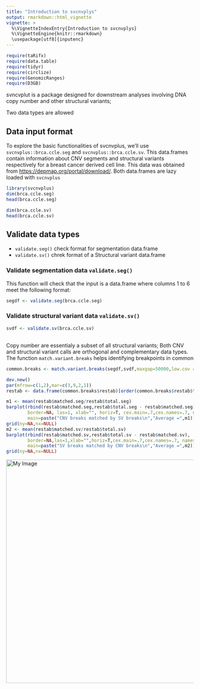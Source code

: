```yaml
---
title: "Introduction to svcnvplys"
output: rmarkdown::html_vignette
vignette: >
  %\VignetteIndexEntry{Introduction to svcnvplys}
  %\VignetteEngine{knitr::rmarkdown}
  \usepackage[utf8]{inputenc}
---
```


```r
require(taRifx)
require(data.table)
require(tidyr)
require(circlize)
require(GenomicRanges)
require(D3GB)
```

svncvplut is a package designed for downstream analyses involving DNA copy number and other structural variants;

Two data types are allowed


## Data input format

To explore the basic functionalities of svcnvplus, we'll use `svcnvplus::brca.ccle.seg` and `svcnvplus::brca.ccle.sv`. This data.frames contain information about CNV segments and structural variants respectively for a breast cancer derived cell line. This data was obtained from <https://depmap.org/portal/download/>. Both data.frames are lazy loaded with `svcnvplus`

```r
library(svcnvplus)
dim(brca.ccle.seg)
head(brca.ccle.seg)

dim(brca.ccle.sv)
head(brca.ccle.sv)
```

## Validate data types

* `validate.seg()` check format for segmentation data.frame
* `validate.sv()` chrek format of a Structural variant data.frame

### Validate segmentation data `validate.seg()`

This function will check that the input is a data.frame where columns 1 to 6 meet the following format:


```r
segdf <- validate.seg(brca.ccle.seg)
```


### Validate structural variant data `validate.sv()`
```r
svdf <- validate.sv(brca.ccle.sv)
```


## 

Copy number are essentialy a subset of all structural variants; Both CNV and structural variant calls are orthogonal and complementary data types. The function `match.variant.breaks` helps identifying breakpoints in common

```r
common.breaks <- match.variant.breaks(segdf,svdf,maxgap=50000,low.cov = NULL,verbose=FALSE)

dev.new()
par(mfrow=c(1,2),mar=c(3,9,2,1))
restab <- data.frame(common.breaks$restab)[order(common.breaks$restab$total.seg),]

m1 <- mean(restab$matched.seg/restab$total.seg)
barplot(rbind(restab$matched.seg,restab$total.seg - restab$matched.seg),
        border=NA, las=1, xlab="", horiz=T, cex.main=.7,cex.names=.7, names=rownames(restab),
        main=paste("CNV breaks matched by SV breaks\n","Average =",m1))
grid(ny=NA,nx=NULL)
m2 <- mean(restab$matched.sv/restab$total.sv)
barplot(rbind(restab$matched.sv,restab$total.sv - restab$matched.sv),
        border=NA,las=1,xlab="",horiz=T,cex.main=.7,cex.names=.7, names=rownames(restab),
        main=paste("SV breaks matched by CNV breaks\n","Average =",m2))
grid(ny=NA,nx=NULL)
```

<img src="matching_breaks.png" alt="My Image" style="width:600px"> 

